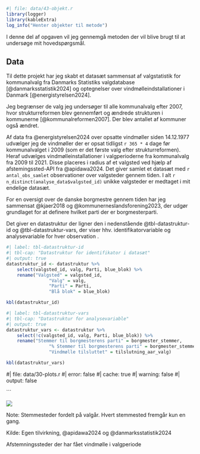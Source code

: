 ```r
#| file: data/43-objekt.r
library(logger)
library(kableExtra)
log_info("Henter objekter til metode")
```

I denne del af opgaven vil jeg gennemgå metoden der vil blive brugt til at undersøge mit hovedspørgsmål.

## Data

Til dette projekt har jeg skabt et datasæt sammensat af valgstatistik for kommunalvalg fra Danmarks Statistiks valgdatabase [@danmarksstatistik2024] og optegnelser over vindmølleindstallationer i Danmark [@energistyrelsen2024].

Jeg begrænser de valg jeg undersøger til alle kommunalvalg efter 2007, hvor strukturreformen blev gennemført og ændrede strukturen i kommunerne [@kommunalreformen2007]. Der blev antallet af kommuner også ændret.

Af data fra @energistyrelsen2024 over opsatte vindmøller siden 14.12.1977 udvælger jeg de vindmøller der er opsat tidligst `r 365 * 4` dage før kommunalvalget i 2009 (som er det første valg efter strukturreformen). Heraf udvælges vindmølleinstallationer i valgperioderne fra kommunalvalg fra 2009 til 2021. Disse placeres i radius af et valgsted ved hjælp af afstemingssted-API fra @apidawa2024. Det giver samlet et datasæt med `r antal_obs_samlet` observationer over valgsteder gennem tiden. I alt `r n_distinct(analyse_data$valgsted_id)` unikke valgsteder er medtaget i mit endelige datasæt.

For en oversigt over de danske borgmestre gennem tiden har jeg sammensat @kjaer2018 og @kommunerneslandsforening2023, der udgør grundlaget for at definere hvilket parti der er borgmesterparti.

Det giver en datastruktur der ligner den i nedenstående @tbl-datastruktur-id og @tbl-datastruktur-vars, der viser hhv. identifikatorvariable og analysevariable for hver observation .

```r
#| label: tbl-datastruktur-id
#| tbl-cap: "Datastruktur for identifikator i datasæt"
#| output: true
datastruktur_id <- datastruktur %>%
    select(valgsted_id, valg, Parti, blue_blok) %>%
    rename("Valgsted" = valgsted_id,
                "Valg" = valg,
                "Parti" = Parti,
                "Blå blok" = blue_blok)

kbl(datastruktur_id)
```

```r
#| label: tbl-datastruktur-vars
#| tbl-cap: "Datastruktur for analysevariable"
#| output: true
datastruktur_vars <- datastruktur %>%
    select(!c(valgsted_id, valg, Parti, blue_blok)) %>%
    rename("Stemmer til borgmesterens parti" = borgmester_stemmer,
                "% Stemmer til borgmesterens parti" = borgmester_stemmer_pct,
                "Vindmølle tilsluttet" = tilslutning_aar_valg)

kbl(datastruktur_vars)
```

#| file: data/30-plots.r
#| error: false
#| cache: true
#| warning: false
#| output: false

```

::: {#fig-vindmølle-2 fig-cap="" fig-cap-location="top"}

![](output/billeder/valgsteder-map-1.png)

\raggedright

Note: Stemmesteder fordelt på valgår. Hvert stemmested fremgår kun en gang.

Kilde: Egen tilvirkning, @apidawa2024 og @danmarksstatistik2024

\centering

Afstemningssteder der har fået vindmølle i valgperiode

:::